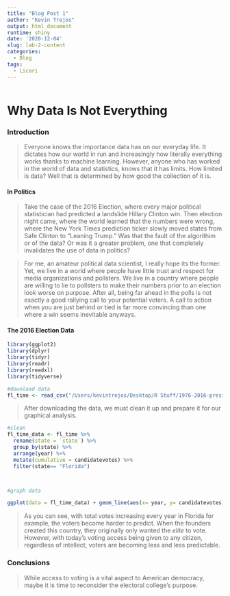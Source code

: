 ```yaml
---
title: "Blog Post 1"
author: "Kevin Trejos"
output: html_document
runtime: shiny
date: '2020-12-04'
slug: lab-2-content
categories:
  - Blog
tags:
  - Licari
---
```


```r



```

# Why Data Is Not Everything

### Introduction

> Everyone knows the importance data has on our everyday life. It dictates how our world in run and increasingly how literally everything works thanks to machine learning. However, anyone who has worked in the world of data and statistics, knows that it has limits. How limited is data? Well that is determined by how good the collection of it is.

#### In Politics

> Take the case of the 2016 Election, where every major political statistician had predicted a landslide Hillary Clinton win. Then election night came, where the world learned that the numbers were wrong, where the New York Times prediction ticker slowly moved states from Safe Clinton to "Leaning Trump." Was that the fault of the algorithim or of the data? Or was it a greater problem, one that completely invalidates the use of data in politics?

> For me, an amateur political data scientist, I really hope its the former. Yet, we live in a world where people have little trust and respect for media organizations and pollsters. We live in a country where people are willing to lie to pollsters to make their numbers prior to an election look worse on purpose. After all, being far ahead in the polls is not exactly a good rallying call to your potential voters. A call to action when you are just behind or tied is far more convincing than one where a win seems inevitable anyways.

#### The 2016 Election Data

```r
library(ggplot2)
library(dplyr)
library(tidyr)
library(readr)
library(readxl)
library(tidyverse)

#download data
fl_time <- read_csv("/Users/kevintrejos/Desktop/R Stuff/1976-2016-president.csv")

```
> After downloading the data, we must clean it up and prepare it for our graphical analysis.

```r
#clean
fl_time_data <- fl_time %>%
  rename(state = `state`) %>%
  group_by(state) %>%
  arrange(year) %>%
  mutate(cumulative = candidatevotes) %>%
  filter(state== "Florida")



#graph data

ggplot(data = fl_time_data) + geom_line(aes(x= year, y= candidatevotes), color="#003366", alpha=4, size=1) + theme_light() + ylab("Votes Canidates Received \n per Year \n") + xlab("\n Election Year") + labs(title= "Votes in Florida Over Time") + scale_y_continuous(labels = scales:: comma_format())


```

> As you can see, with total votes increasing every year in Florida for example, the voters become harder to predict. When the founders created this country, they originally only wanted the *elite* to vote. However, with today's voting access being given to any citizen, regardless of intellect, voters are becoming less and less predictable.

### Conclusions

> While access to voting is a vital aspect to American democracy, maybe it is time to reconsider the electoral college's purpose.

